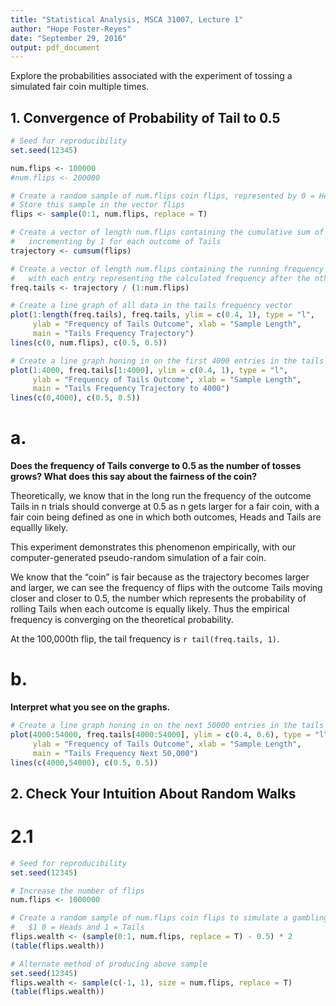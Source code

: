 ```yaml
---
title: "Statistical Analysis, MSCA 31007, Lecture 1"
author: "Hope Foster-Reyes"
date: "September 29, 2016"
output: pdf_document
---
```


Explore the probabilities associated with the experiment of tossing a simulated fair coin multiple times.

## 1. Convergence of Probability of Tail to 0.5

```r
# Seed for reproducibility
set.seed(12345)

num.flips <- 100000
#num.flips <- 200000

# Create a random sample of num.flips coin flips, represented by 0 = Heads and 1 = Tails
# Store this sample in the vector flips
flips <- sample(0:1, num.flips, replace = T)

# Create a vector of length num.flips containing the cumulative sum of the flips, 
#   incrementing by 1 for each outcome of Tails
trajectory <- cumsum(flips)

# Create a vector of length num.flips containing the running frequency of tails,
#   with each entry representing the calculated frequency after the nth flip
freq.tails <- trajectory / (1:num.flips)

# Create a line graph of all data in the tails frequency vector
plot(1:length(freq.tails), freq.tails, ylim = c(0.4, 1), type = "l", 
     ylab = "Frequency of Tails Outcome", xlab = "Sample Length", 
     main = "Tails Frequency Trajectory")
lines(c(0, num.flips), c(0.5, 0.5))

# Create a line graph honing in on the first 4000 entries in the tails frequency vector
plot(1:4000, freq.tails[1:4000], ylim = c(0.4, 1), type = "l", 
     ylab = "Frequency of Tails Outcome", xlab = "Sample Length", 
     main = "Tails Frequency Trajectory to 4000")
lines(c(0,4000), c(0.5, 0.5))
```

# a. 

**Does the frequency of Tails converge to 0.5 as the number of tosses grows? What does this say about the fairness of the coin?**

Theoretically, we know that in the long run the frequency of the outcome Tails in n trials should converge at 0.5 as n gets larger for a fair coin, with a fair coin being defined as one in which both outcomes, Heads and Tails are equallly likely.

This experiment demonstrates this phenomenon empirically, with our computer-generated pseudo-random simulation of a fair coin.

We know that the "coin" is fair because as the trajectory becomes larger and larger, we can see the frequency of flips with the outcome Tails moving closer and closer to 0.5, the number which represents the probability of rolling Tails when each outcome is equally likely. Thus the empirical frequency is converging on the theoretical probability.

At the 100,000th flip, the tail frequency is `r tail(freq.tails, 1)`.

# b.

**Interpret what you see on the graphs.**



```r
# Create a line graph honing in on the next 50000 entries in the tails frequency vector
plot(4000:54000, freq.tails[4000:54000], ylim = c(0.4, 0.6), type = "l", 
     ylab = "Frequency of Tails Outcome", xlab = "Sample Length", 
     main = "Tails Frequency Next 50,000")
lines(c(4000,54000), c(0.5, 0.5))
```

## 2. Check Your Intuition About Random Walks

# 2.1

```r
# Seed for reproducibility
set.seed(12345)

# Increase the number of flips
num.flips <- 1000000

# Create a random sample of num.flips coin flips to simulate a gambling game, where
#   $1 0 = Heads and 1 = Tails
flips.wealth <- (sample(0:1, num.flips, replace = T) - 0.5) * 2
(table(flips.wealth))

# Alternate method of producing above sample
set.seed(12345)
flips.wealth <- sample(c(-1, 1), size = num.flips, replace = T)
(table(flips.wealth))
```

